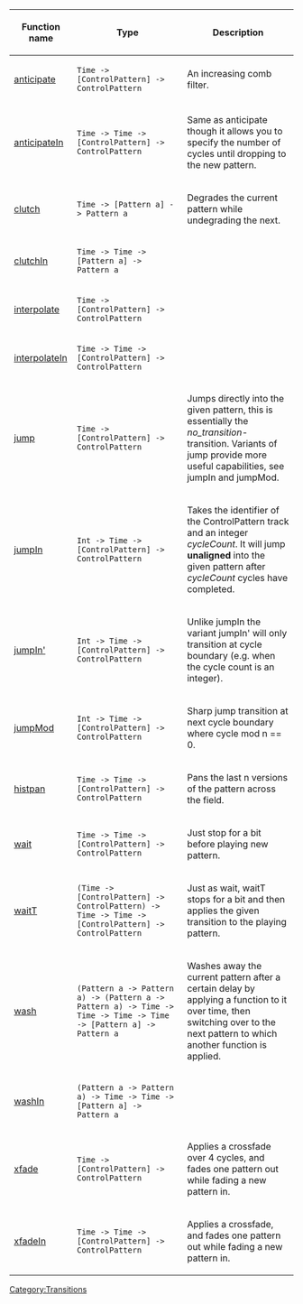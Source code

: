 {| class="wikitable"
! Function name
! Type
! Description
|-
|[[anticipate]]
|<code>Time -> [ControlPattern] -> ControlPattern</code>
|An increasing comb filter.
|-
|[[anticipateIn]]
|<code>Time -> Time -> [ControlPattern] -> ControlPattern</code>
|Same as anticipate though it allows you to specify the number of cycles until dropping to the new pattern.
|-
|[[clutch]]
|<code>Time -> [Pattern a] -> Pattern a</code>
|Degrades the current pattern while undegrading the next.
|-
|[[clutchIn]]
|<code>Time -> Time -> [Pattern a] -> Pattern a</code>
|-
|[[interpolate]]
|<code>Time -> [ControlPattern] -> ControlPattern</code>
|-
|[[interpolateIn]]
|<code>Time -> Time -> [ControlPattern] -> ControlPattern</code>
|-
|[[jump]]
|<code>Time -> [ControlPattern] -> ControlPattern</code>
|Jumps directly into the given pattern, this is essentially the ''no_transition''-transition.
Variants of jump provide more useful capabilities, see jumpIn and jumpMod.
|-
|[[jumpIn]]
|<code>Int -> Time -> [ControlPattern] -> ControlPattern</code>
|Takes the identifier of the ControlPattern track and an integer ''cycleCount''. It will jump '''unaligned''' into the given pattern after ''cycleCount'' cycles have completed.
|-
|[[jumpIn']]
|<code>Int -> Time -> [ControlPattern] -> ControlPattern</code>
|Unlike jumpIn the variant jumpIn' will only transition at cycle boundary (e.g. when the cycle count is an integer).
|-
|[[jumpMod]]
|<code>Int -> Time -> [ControlPattern] -> ControlPattern</code>
|Sharp jump transition at next cycle boundary where cycle mod n == 0.
|-
|[[histpan]]
|<code>Time -> Time -> [ControlPattern] -> ControlPattern</code>
|Pans the last n versions of the pattern across the field.
|-
|[[wait]]
|<code>Time -> Time -> [ControlPattern] -> ControlPattern</code>
|Just stop for a bit before playing new pattern.
|-
|[[waitT]]
|<code>(Time -> [ControlPattern] -> ControlPattern) -> Time -> Time -> [ControlPattern] -> ControlPattern</code>
|Just as wait, waitT stops for a bit and then applies the given transition to the playing pattern.
|-
|[[wash]]
|<code>(Pattern a -> Pattern a) -> (Pattern a -> Pattern a) -> Time -> Time -> Time -> Time -> [Pattern a] -> Pattern a</code>
|Washes away the current pattern after a certain delay by applying a function to it over time, then switching over to the next pattern to which another function is applied.
|-
|[[washIn]]
|<code>(Pattern a -> Pattern a) -> Time -> Time -> [Pattern a] -> Pattern a </code>
|-
|[[xfade]]
|<code>Time -> [ControlPattern] -> ControlPattern</code>
|Applies a crossfade over 4 cycles, and fades one pattern out while fading a new pattern in.
|-
|[[xfadeIn]]
|<code>Time -> Time -> [ControlPattern] -> ControlPattern</code>
|Applies a crossfade, and fades one pattern out while fading a new pattern in.
|}

[[Category:Transitions]]